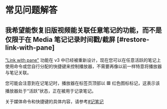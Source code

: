 # 常见问题解答

## 我希望能恢复旧版视频能关联任意笔记的功能，而不是仅限于在 Media 笔记记录时间戳/截屏 [#restore-link-with-pane]

["Link with pane"](https://github.com/PKM-er/media-extended/wiki/Open-Links-in-One-Shared-Player) 功能在 v3 中已经被重新设计，现在您可以在任意活跃的笔记上使用命令或您自行分配的快捷键来控制播放器，不需要再像以前一样特意将播放器与笔记关联。

您可能会注意到在记笔记时，播放器在标签页顶部以 🟥 红色图标标记，这表示该播放器处于“活跃”状态，正在被用于记录笔记。

关于媒体命令和快捷键的具体内容，请参考[#记笔记](/getting-started/first-note#taking-notes)
